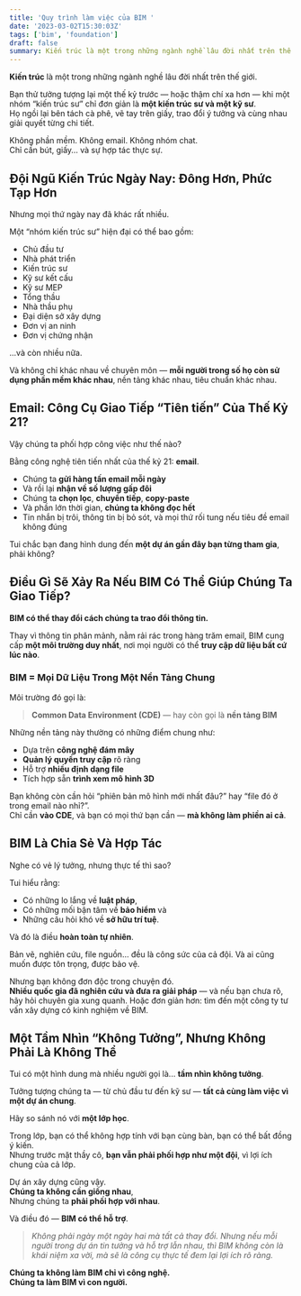 ```yaml
---
title: 'Quy trình làm việc của BIM '
date: '2023-03-02T15:30:03Z'
tags: ['bim', 'foundation']
draft: false
summary: Kiến trúc là một trong những ngành nghề lâu đời nhất trên thế giới. Một thế kỷ hoặc hơn trước, một nhóm kiến trúc sư bao gồm một kiến trúc sư và một kỹ sư. Họ chỉ cần ngồi lại, uống cà phê, dùng bút và giấy, rồi trò chuyện và cùng nhau giải quyết tất cả các chi tiết.
---
```


**Kiến trúc** là một trong những ngành nghề lâu đời nhất trên thế giới.

Bạn thử tưởng tượng lại một thế kỷ trước — hoặc thậm chí xa hơn — khi một nhóm “kiến trúc sư” chỉ đơn giản là **một kiến trúc sư và một kỹ sư**.  
Họ ngồi lại bên tách cà phê, vẽ tay trên giấy, trao đổi ý tưởng và cùng nhau giải quyết từng chi tiết.

Không phần mềm. Không email. Không nhóm chat.  
Chỉ cần bút, giấy… và sự hợp tác thực sự.

## Đội Ngũ Kiến Trúc Ngày Nay: Đông Hơn, Phức Tạp Hơn

Nhưng mọi thứ ngày nay đã khác rất nhiều.

Một “nhóm kiến trúc sư” hiện đại có thể bao gồm:

- Chủ đầu tư
- Nhà phát triển
- Kiến trúc sư
- Kỹ sư kết cấu
- Kỹ sư MEP
- Tổng thầu
- Nhà thầu phụ
- Đại diện sở xây dựng
- Đơn vị an ninh
- Đơn vị chứng nhận

...và còn nhiều nữa.

Và không chỉ khác nhau về chuyên môn — **mỗi người trong số họ còn sử dụng phần mềm khác nhau**, nền tảng khác nhau, tiêu chuẩn khác nhau.

## Email: Công Cụ Giao Tiếp “Tiên tiến” Của Thế Kỷ 21?

Vậy chúng ta phối hợp công việc như thế nào?

Bằng công nghệ tiên tiến nhất của thế kỷ 21: **email**.

- Chúng ta **gửi hàng tấn email mỗi ngày**
- Và rồi lại **nhận về số lượng gấp đôi**
- Chúng ta **chọn lọc**, **chuyển tiếp**, **copy-paste**
- Và phần lớn thời gian, **chúng ta không đọc hết**
- Tin nhắn bị trôi, thông tin bị bỏ sót, và mọi thứ rối tung nếu tiêu đề email không đúng

Tui chắc bạn đang hình dung đến **một dự án gần đây bạn từng tham gia**, phải không?

## Điều Gì Sẽ Xảy Ra Nếu BIM Có Thể Giúp Chúng Ta Giao Tiếp?

**BIM có thể thay đổi cách chúng ta trao đổi thông tin.**

Thay vì thông tin phân mảnh, nằm rải rác trong hàng trăm email, BIM cung cấp **một môi trường duy nhất**, nơi mọi người có thể **truy cập dữ liệu bất cứ lúc nào**.

### BIM = Mọi Dữ Liệu Trong Một Nền Tảng Chung

Môi trường đó gọi là:

> **Common Data Environment (CDE)** — hay còn gọi là **nền tảng BIM**

Những nền tảng này thường có những điểm chung như:

- Dựa trên **công nghệ đám mây**
- **Quản lý quyền truy cập** rõ ràng
- Hỗ trợ **nhiều định dạng file**
- Tích hợp sẵn **trình xem mô hình 3D**

Bạn không còn cần hỏi “phiên bản mô hình mới nhất đâu?” hay “file đó ở trong email nào nhỉ?”.  
Chỉ cần **vào CDE**, và bạn có mọi thứ bạn cần — **mà không làm phiền ai cả**.

## BIM Là Chia Sẻ Và Hợp Tác

Nghe có vẻ lý tưởng, nhưng thực tế thì sao?

Tui hiểu rằng:

- Có những lo lắng về **luật pháp**,
- Có những mối bận tâm về **bảo hiểm** và
- Những câu hỏi khó về **sở hữu trí tuệ**.

Và đó là điều **hoàn toàn tự nhiên**.

Bản vẽ, nghiên cứu, file nguồn… đều là công sức của cả đội. Và ai cũng muốn được tôn trọng, được bảo vệ.

Nhưng bạn không đơn độc trong chuyện đó.  
**Nhiều quốc gia đã nghiên cứu và đưa ra giải pháp** — và nếu bạn chưa rõ, hãy hỏi chuyên gia xung quanh. Hoặc đơn giản hơn: tìm đến một công ty tư vấn xây dựng có kinh nghiệm về BIM.

## Một Tầm Nhìn “Không Tưởng”, Nhưng Không Phải Là Không Thể

Tui có một hình dung mà nhiều người gọi là... **tầm nhìn không tưởng**.

Tưởng tượng chúng ta — từ chủ đầu tư đến kỹ sư — **tất cả cùng làm việc vì một dự án chung**.

Hãy so sánh nó với **một lớp học**.

Trong lớp, bạn có thể không hợp tính với bạn cùng bàn, bạn có thể bất đồng ý kiến.  
Nhưng trước mặt thầy cô, **bạn vẫn phải phối hợp như một đội**, vì lợi ích chung của cả lớp.

Dự án xây dựng cũng vậy.  
**Chúng ta không cần giống nhau**,  
Nhưng chúng ta **phải phối hợp với nhau**.

Và điều đó — **BIM có thể hỗ trợ**.

> _Không phải ngày một ngày hai mà tất cả thay đổi. Nhưng nếu mỗi người trong dự án tin tưởng và hỗ trợ lẫn nhau, thì BIM không còn là khái niệm xa vời, mà sẽ là công cụ thực tế đem lại lợi ích rõ ràng._

**Chúng ta không làm BIM chỉ vì công nghệ.  
Chúng ta làm BIM vì con người.**
